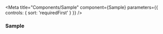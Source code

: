 
<Meta
  title="Components/Sample"
  component={Sample}
  parameters={{ controls: { sort: 'requiredFirst' } }}
/>

### Sample

<Canvas>
  <Story name="Sample"></Story>
</Canvas>
